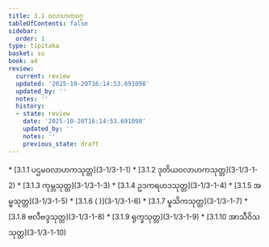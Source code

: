 ```yaml
---
title: 3.1 ဝလာဟကဝဂ္ဂ
tableOfContents: false
sidebar:
  order: 1
type: tipitaka
basket: su
book: a4
review:
  current: review
  updated: '2025-10-20T16:14:53.691098'
  updated_by: ''
  notes: ''
  history:
  - state: review
    date: '2025-10-20T16:14:53.691098'
    updated_by: ''
    notes: ''
    previous_state: draft
---
```



<DynamicBreadcrumb />


<ReviewStatus review={frontmatter.review} showDetails={true} />

<HypothesisAnnotation frontmatter={frontmatter} />



<TableOfContents book="a4" section="3.1">
* [3.1.1 ပဌမဝလာဟကသုတ္တ](3-1/3-1-1)
* [3.1.2 ဒုတိယဝလာဟကသုတ္တ](3-1/3-1-2)
* [3.1.3 ကုမ္ဘသုတ္တ](3-1/3-1-3)
* [3.1.4 ဥဒကရဟဒသုတ္တ](3-1/3-1-4)
* [3.1.5 အမ္ဗသုတ္တ](3-1/3-1-5)
* [3.1.6 ( )](3-1/3-1-6)
* [3.1.7 မူသိကသုတ္တ](3-1/3-1-7)
* [3.1.8 ဗလီဗဒ္ဒသုတ္တ](3-1/3-1-8)
* [3.1.9 ရုက္ခသုတ္တ](3-1/3-1-9)
* [3.1.10 အာသီဝိသသုတ္တ](3-1/3-1-10)
</TableOfContents>